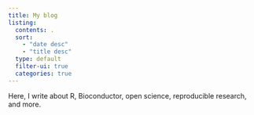```yaml
---
title: My blog
listing:
  contents: .
  sort:
    - "date desc"
    - "title desc"
  type: default
  filter-ui: true
  categories: true
---
```


Here, I write about R, Bioconductor, open science, reproducible research,
and more.
